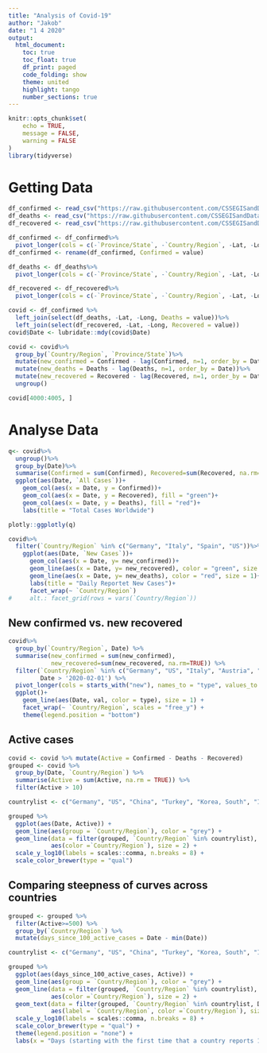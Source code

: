 ```yaml
---
title: "Analysis of Covid-19"
author: "Jakob"
date: "1 4 2020"
output: 
  html_document:
    toc: true
    toc_float: true
    df_print: paged
    code_folding: show  
    theme: united
    highlight: tango
    number_sections: true
---
```


```r
knitr::opts_chunk$set(
	echo = TRUE,
	message = FALSE,
	warning = FALSE
)
library(tidyverse)
```

# Getting Data
```r

df_confirmed <- read_csv("https://raw.githubusercontent.com/CSSEGISandData/COVID-19/master/csse_covid_19_data/csse_covid_19_time_series/time_series_covid19_confirmed_global.csv")
df_deaths <- read_csv("https://raw.githubusercontent.com/CSSEGISandData/COVID-19/master/csse_covid_19_data/csse_covid_19_time_series/time_series_covid19_deaths_global.csv")
df_recovered <- read_csv("https://raw.githubusercontent.com/CSSEGISandData/COVID-19/master/csse_covid_19_data/csse_covid_19_time_series/time_series_covid19_recovered_global.csv")

df_confirmed <- df_confirmed%>%
  pivot_longer(cols = c(-`Province/State`, -`Country/Region`, -Lat, -Long), names_to = "Date")
df_confirmed <- rename(df_confirmed, Confirmed = value)

df_deaths <- df_deaths%>%
  pivot_longer(cols = c(-`Province/State`, -`Country/Region`, -Lat, -Long), names_to = "Date")

df_recovered <- df_recovered%>%
  pivot_longer(cols = c(-`Province/State`, -`Country/Region`, -Lat, -Long), names_to = "Date")

covid <- df_confirmed %>%
  left_join(select(df_deaths, -Lat, -Long, Deaths = value))%>%
  left_join(select(df_recovered, -Lat, -Long, Recovered = value))
covid$Date <- lubridate::mdy(covid$Date)

covid <- covid%>%
  group_by(`Country/Region`, `Province/State`)%>%
  mutate(new_confirmed = Confirmed - lag(Confirmed, n=1, order_by = Date))%>%
  mutate(new_deaths = Deaths - lag(Deaths, n=1, order_by = Date))%>%
  mutate(new_recovered = Recovered - lag(Recovered, n=1, order_by = Date))%>%
  ungroup()

covid[4000:4005, ]
```

# Analyse Data
```r
q<- covid%>%
  ungroup()%>%
  group_by(Date)%>%
  summarise(Confirmed = sum(Confirmed), Recovered=sum(Recovered, na.rm=TRUE), Deaths=sum(Deaths))%>%
  ggplot(aes(Date, `All Cases`))+
    geom_col(aes(x = Date, y = Confirmed))+
    geom_col(aes(x = Date, y = Recovered), fill = "green")+
    geom_col(aes(x = Date, y = Deaths), fill = "red")+
    labs(title = "Total Cases Worldwide")

plotly::ggplotly(q)

covid%>%
  filter(`Country/Region` %in% c("Germany", "Italy", "Spain", "US"))%>%
    ggplot(aes(Date, `New Cases`))+
      geom_col(aes(x = Date, y= new_confirmed))+
      geom_line(aes(x = Date, y= new_recovered), color = "green", size = 1)+
      geom_line(aes(x = Date, y= new_deaths), color = "red", size = 1)+
      labs(title = "Daily Reportet New Cases")+
      facet_wrap(~ `Country/Region`)
#     alt.: facet_grid(rows = vars(`Country/Region`))


```

## New confirmed vs. new recovered

```r
covid%>%
  group_by(`Country/Region`, Date) %>%
  summarise(new_confirmed = sum(new_confirmed), 
            new_recovered=sum(new_recovered, na.rm=TRUE)) %>%
  filter(`Country/Region` %in% c("Germany", "US", "Italy", "Austria", "China", "Korea, South"), 
         Date > '2020-02-01') %>%
  pivot_longer(cols = starts_with("new"), names_to = "type", values_to = "val") %>%
  ggplot()+
    geom_line(aes(Date, val, color = type), size = 1) +
    facet_wrap(~ `Country/Region`, scales = "free_y") +
    theme(legend.position = "bottom")
```


## Active cases
```r
covid <- covid %>% mutate(Active = Confirmed - Deaths - Recovered)
grouped <- covid %>% 
  group_by(Date, `Country/Region`) %>%
  summarise(Active = sum(Active, na.rm = TRUE)) %>%
  filter(Active > 10) 

countrylist <- c("Germany", "US", "China", "Turkey", "Korea, South", "Italy", "Russia", "Japan")

grouped %>%
  ggplot(aes(Date, Active)) +
  geom_line(aes(group = `Country/Region`), color = "grey") +
  geom_line(data = filter(grouped, `Country/Region` %in% countrylist), 
            aes(color =`Country/Region`), size = 2) +
  scale_y_log10(labels = scales::comma, n.breaks = 8) +
  scale_color_brewer(type = "qual")

```

## Comparing steepness of curves across countries
```r
grouped <- grouped %>% 
  filter(Active>=500) %>% 
  group_by(`Country/Region`) %>% 
  mutate(days_since_100_active_cases = Date - min(Date))

countrylist <- c("Germany", "US", "China", "Turkey", "Korea, South", "Italy",  "Japan",  "Austria")

grouped %>%
  ggplot(aes(days_since_100_active_cases, Active)) +
  geom_line(aes(group = `Country/Region`), color = "grey") +
  geom_line(data = filter(grouped, `Country/Region` %in% countrylist), 
            aes(color =`Country/Region`), size = 2) +
  geom_text(data = filter(grouped, `Country/Region` %in% countrylist, Date==max(Date)), 
            aes(label = `Country/Region`, color =`Country/Region`), size = 5,hjust = "left") +
  scale_y_log10(labels = scales::comma, n.breaks = 8) +
  scale_color_brewer(type = "qual") +
  theme(legend.position = "none") +
  labs(x = "Days (starting with the first time that a country reports 100 active cases)")

```



